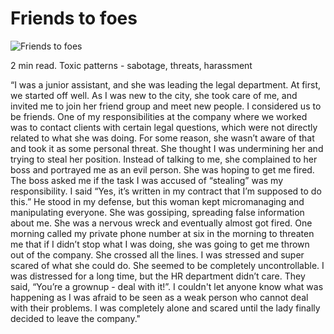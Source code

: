 # Friends to foes

![Friends to foes](/images/getting_informed/friends_to_foes.png)

2 min read.
Toxic patterns - sabotage, threats, harassment

“I was a junior assistant, and she was leading the legal department. At first, we started off well. As I was new to the city, she took care of me, and invited me to join her friend group and meet new people. I considered us to be friends.
One of my responsibilities at the company where we worked was to contact clients with certain legal questions, which were not directly related to what she was doing. For some reason, she wasn’t aware of that and took it as some personal threat. She thought I was undermining her and trying to steal her position.
Instead of talking to me, she complained to her boss and portrayed me as an evil person. She was hoping to get me fired. The boss asked me if the task I was accused of “stealing” was my responsibility. I said “Yes, it’s written in my contract that I’m supposed to do this.” He stood in my defense, but this woman kept micromanaging and manipulating everyone. She was gossiping, spreading false information about me.
She was a nervous wreck and eventually almost got fired. One morning called my private phone number at six in the morning to threaten me that if I didn’t stop what I was doing, she was going to get me thrown out of the company. She crossed all the lines. I was stressed and super scared of what she could do. She seemed to be completely uncontrollable. I was distressed for a long time, but the HR department didn’t care. They said, “You’re a grownup - deal with it!”. I couldn't let anyone know what was happening as I was afraid to be seen as a weak person who cannot deal with their problems. I was completely alone and scared until the lady finally decided to leave the company."
